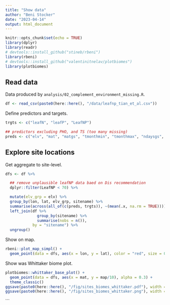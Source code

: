 ```yaml
---
title: "Show data"
author: "Beni Stocker"
date: "2023-04-14"
output: html_document
---
```


```r
knitr::opts_chunk$set(echo = TRUE)
library(dplyr)
library(readr)
# devtools::install_github("stineb/rbeni")
library(rbeni)
# devtools::install_github("valentinitnelav/plotbiomes")
library(plotbiomes)
```

## Read data

Data produced by `analysis/02_complement_environment_missing.R`.

```r
df <- read_csv(paste0(here::here(), "/data/leafnp_tian_et_al.csv"))
```

Define predictors and targets.
```r
trgts <- c("leafN", "leafP", "LeafNP")

## predictors excluding PHO, and TS (too many missing)
preds <- c("elv", "mat", "matgs", "tmonthmin", "tmonthmax", "ndaysgs", "mai", "maigs", "map", "pmonthmin", "mapgs", "mavgs", "mav", "alpha", "vcmax25", "jmax25", "gs_accl", "aet", "ai", "cwdx80", "gti", "ndep", "co2", "T_BULK_DENSITY", "AWC_CLASS", "T_CLAY", "T_SILT", "T_SAND", "T_GRAVEL", "T_PH_H2O", "T_TEB", "T_BS", "T_CEC_SOIL", "T_CEC_CLAY", "T_ECE", "T_ESP", "T_CACO3", "T_OC", "ORGC", "TOTN", "CNrt", "ALSA", "PBR", "TP", "TK")
```

## Explore site locations

Get aggregate to site-level.
```r
dfs <- df %>%

  ## remove unplausible leafNP data baed on Dis recommendation
  dplyr::filter(LeafNP < 70) %>%

  mutate(elv_grp = elv) %>%
  group_by(lon, lat, elv_grp, sitename) %>%
  summarise(across(all_of(c(preds, trgts)), ~(mean(.x, na.rm = TRUE)))) %>%
  left_join(df %>%
              group_by(sitename) %>%
              summarise(nobs = n()),
            by = "sitename") %>%
  ungroup()
```

Show on map.
```r
rbeni::plot_map_simpl() +
  geom_point(data = dfs, aes(x = lon, y = lat), color = "red", size = 0.3)
```

Show was Whittaker biome plot.
```r
plotbiomes::whittaker_base_plot() +
  geom_point(data = dfs, aes(x = mat, y = map/10), alpha = 0.3) +
  theme_classic()
ggsave(paste0(here::here(), "/fig/sites_biomes_whittaker.pdf"), width = 8, height = 5)
ggsave(paste0(here::here(), "/fig/sites_biomes_whittaker.png"), width = 8, height = 5)
```
```
